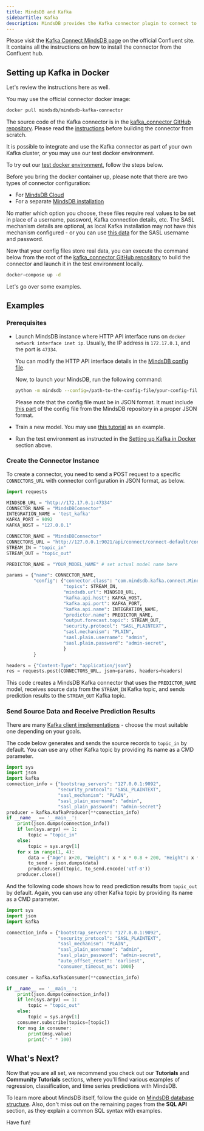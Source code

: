 ```yaml
---
title: MindsDB and Kafka
sidebarTitle: Kafka
description: MindsDB provides the Kafka connector plugin to connect to the Kafka cluster.
---
```


Please visit the
[Kafka Connect MindsDB page](https://www.confluent.io/hub/mindsdb/mindsdb-kafka-connector)
on the official Confluent site. It contains all the instructions on how to
install the connector from the Confluent hub.

## Setting up Kafka in Docker

Let's review the instructions here as well.

You may use the official connector docker image:

```bash
docker pull mindsdb/mindsdb-kafka-connector
```

The source code of the Kafka connector is in the
[kafka_connector GitHub repository](https://github.com/mindsdb/kafka_connector).
Please read the
[instructions](https://github.com/mindsdb/kafka_connector/blob/main/README.md)
before building the connector from scratch.

It is possible to integrate and use the Kafka connector as part of your own
Kafka cluster, or you may use our test docker environment.

To try out our
[test docker environment](https://github.com/mindsdb/kafka_connector/blob/main/docker-compose.yml),
follow the steps below.

Before you bring the docker container up, please note that there are two types
of connector configuration:

- For
  [MindsDB Cloud](https://github.com/mindsdb/kafka_connector/blob/main/examples/kafkaConfig.json)
- For a separate
  [MindsDB installation](https://github.com/mindsdb/kafka_connector/blob/main/examples/kafkaConfigSeparateMindsdbInstance.json)

No matter which option you choose, these files require real values to be set in
place of a username, password, Kafka connection details, etc. The SASL mechanism
details are optional, as local Kafka installation may not have this mechanism
configured - or you can use
[this data](https://github.com/mindsdb/kafka_connector/blob/main/kafka_server_jaas.conf#L11,L12)
for the SASL username and password.

Now that your config files store real data, you can execute the command below
from the root of the
[kafka_connector GitHub repository](https://github.com/mindsdb/kafka_connector)
to build the connector and launch it in the test environment locally.

```bash
docker-compose up -d
```

Let's go over some examples.

## Examples

### Prerequisites

- Launch MindsDB instance where HTTP API interface runs on
  `docker network interface inet ip`. Usually, the IP address is `172.17.0.1`,
  and the port is `47334`.

  You can modify the HTTP API interface details in the
  [MindsDB config file](https://github.com/mindsdb/mindsdb/blob/staging/mindsdb/utilities/config.py#L50,L52).

  Now, to launch your MindsDB, run the following command:

  ```bash
  python -m mindsdb --config=/path-to-the-config-file/your-config-file.json
  ```

  Please note that the config file must be in JSON format. It must include
  [this part](https://github.com/mindsdb/mindsdb/blob/staging/mindsdb/utilities/config.py#L35,L72)
  of the config file from the MindsDB repository in a proper JSON format.

- Train a new model. You may use [this tutorial](/sql/tutorials/bodyfat) as an
  example.

- Run the test environment as instructed in the
  [Setting up Kafka in Docker](#setting-up-kafka-in-docker) section above.

### Create the Connector Instance

To create a connector, you need to send a POST request to a specific
`CONNECTORS_URL` with connector configuration in JSON format, as below.

```python
import requests

MINDSDB_URL = "http://172.17.0.1:47334"
CONNECTOR_NAME = "MindsDBConnector"
INTEGRATION_NAME = 'test_kafka'
KAFKA_PORT = 9092
KAFKA_HOST = "127.0.0.1"

CONNECTOR_NAME = "MindsDBConnector"
CONNECTORS_URL = "http://127.0.0.1:9021/api/connect/connect-default/connectors"
STREAM_IN = "topic_in"
STREAM_OUT = "topic_out"

PREDICTOR_NAME = "YOUR_MODEL_NAME" # set actual model name here

params = {"name": CONNECTOR_NAME,
          "config": {"connector.class": "com.mindsdb.kafka.connect.MindsDBConnector",
                     "topics": STREAM_IN,
                     "mindsdb.url": MINDSDB_URL,
                     "kafka.api.host": KAFKA_HOST,
                     "kafka.api.port": KAFKA_PORT,
                     "kafka.api.name": INTEGRATION_NAME,
                     "predictor.name": PREDICTOR_NAME,
                     "output.forecast.topic": STREAM_OUT,
                     "security.protocol": "SASL_PLAINTEXT",
                     "sasl.mechanism": "PLAIN",
                     "sasl.plain.username": "admin",
                     "sasl.plain.password": "admin-secret",
                     }
          }

headers = {"Content-Type": "application/json"}
res = requests.post(CONNECTORS_URL, json=params, headers=headers)
```

This code creates a MindsDB Kafka connector that uses the `PREDICTOR_NAME`
model, receives source data from the `STREAM_IN` Kafka topic, and sends
prediction results to the `STREAM_OUT` Kafka topic.

### Send Source Data and Receive Prediction Results

There are many
[Kafka client implementations](https://docs.confluent.io/platform/current/clients/index.html) -
choose the most suitable one depending on your goals.

The code below generates and sends the source records to `topic_in` by default.
You can use any other Kafka topic by providing its name as a CMD parameter.

```python
import sys
import json
import kafka
connection_info = {"bootstrap_servers": "127.0.0.1:9092",
                   "security_protocol": "SASL_PLAINTEXT",
                   "sasl_mechanism": "PLAIN",
                   "sasl_plain_username": "admin",
                   "sasl_plain_password": "admin-secret"}
producer = kafka.KafkaProducer(**connection_info)
if __name__ == '__main__':
    print(json.dumps(connection_info))
    if len(sys.argv) == 1:
        topic = "topic_in"
    else:
        topic = sys.argv[1]
    for x in range(1, 4):
        data = {"Age": x+20, "Weight": x * x * 0.8 + 200, "Height": x * x * 0.5 + 65}
        to_send = json.dumps(data)
        producer.send(topic, to_send.encode('utf-8'))
    producer.close()
```

And the following code shows how to read prediction results from `topic_out` by
default. Again, you can use any other Kafka topic by providing its name as a CMD
parameter.

```python
import sys
import json
import kafka

connection_info = {"bootstrap_servers": "127.0.0.1:9092",
                   "security_protocol": "SASL_PLAINTEXT",
                   "sasl_mechanism": "PLAIN",
                   "sasl_plain_username": "admin",
                   "sasl_plain_password": "admin-secret",
                   "auto_offset_reset": 'earliest',
                   "consumer_timeout_ms": 1000}

consumer = kafka.KafkaConsumer(**connection_info)

if __name__ == '__main__':
    print(json.dumps(connection_info))
    if len(sys.argv) == 1:
        topic = "topic_out"
    else:
        topic = sys.argv[1]
    consumer.subscribe(topics=[topic])
    for msg in consumer:
        print(msg.value)
        print("-" * 100)
```

## What's Next?

Now that you are all set, we recommend you check out our **Tutorials** and
**Community Tutorials** sections, where you'll find various examples of
regression, classification, and time series predictions with MindsDB.

To learn more about MindsDB itself, follow the guide on
[MindsDB database structure](/sql/table-structure/). Also, don't miss out on the
remaining pages from the **SQL API** section, as they explain a common SQL
syntax with examples.

Have fun!

